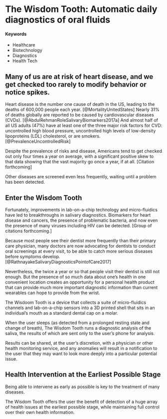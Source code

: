 # The Wisdom Tooth: Automatic daily diagnostics of oral fluids {#wisdom-tooth}

#### Keywords {-}

- Healthcare
- Biotechnology
- Diagnostics
- Health Tech

## Many of us are at risk of heart disease, and we get checked too rarely to modify behavior or notice spikes.

Heart disease is the number one cause of death in the US, leading to the deaths of 600,000 people each year. [@MortalityUnitedStates] Nearly 31% of deaths globally are reported to be caused by cardiovascular diseases (CVDs). [@AbdulRehmanRoleSalivaryBiomarkers2017a] And almost half of all US adults (47%) have at least one of the three major risk factors for CVD: uncontrolled high blood pressure, uncontrolled high levels of low-density lipoproteins (LDL) cholesterol, or are smokers. [@PrevalenceUncontrolledRisk]

Despite the prevalence of risks and disease, Americans tend to get checked out only four times a year on average, with a significant positive skew to that data showing that the vast majority go once a year, if at all. [Citation forthcoming]

Other diseases are screened even less frequently, waiting until a problem has been detected.


## Enter the Wisdom Tooth

Fortunately, improvements in lab-on-a-chip technology and micro-fluidics have led to breakthroughs in salivary diagnostics. Biomarkers for heart disease and cancers, the presence of problematic bacteria, and now even the presence of many viruses including HIV can be detected. [Group of citations forthcoming.]

Because most people see their dentist more frequently than their primary care physician, many doctors are now advocating for dentists to conduct oral screenings at every visit, to be able to catch more serious diseases before symptoms develop.[@RathnayakeSalivaryDiagnosticsPointofCare2017]

Nevertheless, the twice a year or so that people visit their dentist is still not enough. But the presence of so much data about one's health in one convenient location creates an opportunity for a personal health product that can provide much more important diagnostic information than current wearables can hope to provide from the wrist.

The Wisdoom Tooth is a device that collects a suite of micro-fluidics channels and lab-on-a-chip sensors into a 3D printed shell that sits in an individual's mouth as a standard dental cap on a molar.

When the user sleeps (as detected from a prolonged resting state and change of breath), The Wisdom Tooth runs a diagnostic analysis of the saliva, the results of which are sent only to the user's phone for analysis.

Results can be shared, at the user's discretion, with a physician or other health monitoring service, and any anomalies will result in a notification to the user that they may want to look more deeply into a particular potential issue.

## Health Intervention at the Earliest Possible Stage

Being able to intervene as early as possible is key to the treatment of many diseases.

The Wisdom Tooth offers the user the benefit of detection of a huge array of health issues at the earliest possible stage, while maintaining full control over their own health information.